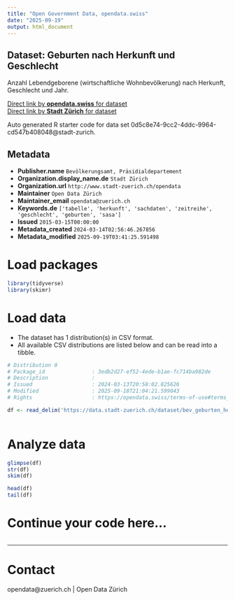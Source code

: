 ```yaml
---
title: "Open Government Data, opendata.swiss"
date: "2025-09-19"
output: html_document
---
```


## Dataset: Geburten nach Herkunft und Geschlecht


Anzahl Lebendgeborene (wirtschaftliche Wohnbevölkerung) nach Herkunft, Geschlecht und Jahr.


[Direct link by **opendata.swiss** for dataset](https://opendata.swiss/de/dataset/geburten-nach-herkunft-und-geschlecht-seit-1934)<br>
[Direct link by **Stadt Zürich** for dataset](https://data.stadt-zuerich.ch/dataset/bev_geburten_herkunft_geschlecht_seit1934_od4001)

Auto generated R starter code for data set 0d5c8e74-9cc2-4ddc-9964-cd547b408048@stadt-zurich.

## Metadata

- **Publisher.name** `Bevölkerungsamt, Präsidialdepartement`
- **Organization.display_name.de** `Stadt Zürich`
- **Organization.url** `http://www.stadt-zuerich.ch/opendata`
- **Maintainer** `Open Data Zürich`
- **Maintainer_email** `opendata@zuerich.ch`
- **Keywords.de** `['tabelle', 'herkunft', 'sachdaten', 'zeitreihe', 'geschlecht', 'geburten', 'sasa']`
- **Issued** `2015-03-15T00:00:00`
- **Metadata_created** `2024-03-14T02:56:46.267856`
- **Metadata_modified** `2025-09-19T03:41:25.591498`


# Load packages

```r

library(tidyverse)
library(skimr)

```

# Load data

-   The dataset has 1 distribution(s) in CSV format.
-   All available CSV distributions are listed below and can be read into a tibble.

```r

# Distribution 0
# Package_id               : 3edb2d27-ef52-4ede-b1ae-fc714ba982de
# Description              : 
# Issued                   : 2024-03-13T20:58:02.825626
# Modified                 : 2025-09-18T21:04:21.599043
# Rights                   : https://opendata.swiss/terms-of-use#terms_open

df <- read_delim('https://data.stadt-zuerich.ch/dataset/bev_geburten_herkunft_geschlecht_seit1934_od4001/download/BEV400OD4001.csv')



```

# Analyze data

```r

glimpse(df)
str(df)
skim(df)

head(df)
tail(df)

```

# Continue your code here...

```r

```

------------------------------------------------------------------------

# Contact

opendata@zuerich.ch | Open Data Zürich
